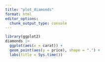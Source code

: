 ```yaml
---
title: "plot_diamonds"
format: html
editor_options: 
  chunk_output_type: console
---
```


```r
library(ggplot2)
diamonds |> 
  ggplot(aes(x = carat)) +
  geom_point(aes(y = price), shape = ".") +
  labs(title = Sys.time())
```

